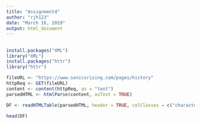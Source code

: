 ```yaml
---
title: "Assignment4"
author: "rjh123"
date: "March 16, 2019"
output: html_document
---
```


##
```r
install.packages("XML")
library("XML")
install.packages("httr")
library("httr")

fileURL <- "https://www.sonicsrising.com/pages/history"
httpReq <- GET(fileURL)
content <- content(httpReq, as = "text")
parsedHTML <- htmlParse(content, asText = TRUE)

DF <- readHTMLTable(parsedHTML, header = TRUE, colClasses = c("character"), skip.rows = 1, as.data.frame = TRUE, which = c(1))

head(DF)
```
